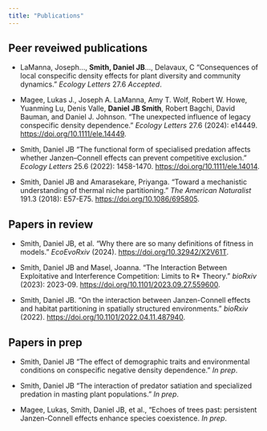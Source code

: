 ---
title: "Publications"
---
 
## Peer reveiwed publications


* LaManna, Joseph…, **Smith, Daniel JB**…, Delavaux, C "Consequences of local conspecific density effects for plant diversity and community dynamics." *Ecology Letters* 27.6 *Accepted*.

* Magee, Lukas J., Joseph A. LaManna, Amy T. Wolf, Robert W. Howe, Yuanming Lu, Denis Valle, **Daniel JB Smith**, Robert Bagchi, David Bauman, and Daniel J. Johnson. "The unexpected influence of legacy conspecific density dependence." *Ecology Letters* 27.6 (2024): e14449. <https://doi.org/10.1111/ele.14449>. 

* Smith, Daniel JB "The functional form of specialised predation affects whether Janzen–Connell effects can prevent competitive exclusion." *Ecology Letters* 25.6 (2022): 1458-1470. <https://doi.org/10.1111/ele.14014>. 

* Smith, Daniel JB and  Amarasekare, Priyanga. "Toward a mechanistic understanding of thermal niche partitioning." *The American Naturalist* 191.3 (2018): E57-E75. <https://doi.org/10.1086/695805>. 


## Papers in review

* Smith, Daniel JB, et al. "Why there are so many definitions of fitness in models." *EcoEvoRxiv* (2024). <https://doi.org/10.32942/X2V61T>. 

* Smith, Daniel JB and Masel, Joanna. "The Interaction Between Exploitative and Interference Competition: Limits to R* Theory." *bioRxiv* (2023): 2023-09. <https://doi.org/10.1101/2023.09.27.559600>. 

* Smith, Daniel JB. "On the interaction between Janzen-Connell effects and habitat partitioning in spatially structured environments." *bioRxiv* (2022). <https://doi.org/10.1101/2022.04.11.487940>. 

## Papers in prep

* Smith, Daniel JB "The effect of demographic traits and environmental conditions on conspecific negative density dependence." *In prep*.

* Smith, Daniel JB "The interaction of predator satiation and specialized predation in masting plant populations." *In prep*.

* Magee, Lukas, Smith, Daniel JB, et al., "Echoes of trees past: persistent Janzen-Connell effects enhance species coexistence. *In prep*.

